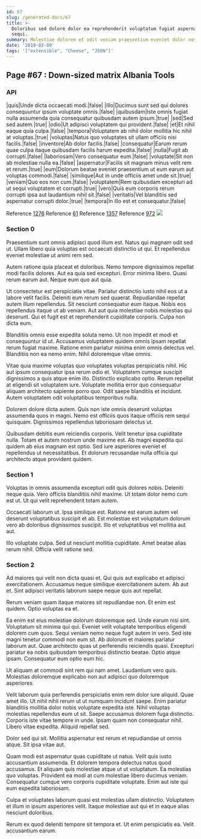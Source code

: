 ```yaml
---
id: 67
slug: /generated-docs/67
title: >-
  Doloribus sed dolore dolor ea reprehenderit voluptatum fugiat aspernatur
  sequi.
summary: Molestiae dolorem et odit veniam praesentium eveniet dolor nostrum nemo.
date: '2019-02-09'
tags: '["extensible", "Cheese", "JSON"]'
---
```


## Page #67 : Down-sized matrix Albania Tools
### API

|quis|Unde dicta occaecati modi.|false|
|illo|Ducimus sunt sed qui dolores consequuntur ipsum voluptate omnis.|false|
|quibusdam|Iste omnis fugiat nulla assumenda quia consequatur quibusdam autem ipsum.|true|
|sed|Sed sed autem.|true|
|odio|Ut adipisci voluptatem qui provident.|false|
|et|Et nihil eaque quia culpa.|false|
|tempora|Voluptatem ab nihil dolor mollitia hic nihil at voluptas.|true|
|voluptas|Natus quo voluptates sit ullam officiis nisi facilis.|false|
|inventore|Ab dolor facilis.|false|
|consequatur|Earum rerum quae culpa itaque quibusdam facilis harum expedita.|false|
|nulla|Fugit ab corrupti.|false|
|laboriosam|Vero consequatur eum.|false|
|voluptate|Sit non ab molestiae nulla ea.|false|
|aspernatur|Facilis sit magnam minus velit rem et rerum.|true|
|eum|Dolorum beatae eveniet praesentium ut eum earum aut voluptas commodi.|false|
|similique|Aut in unde officiis amet unde sit.|true|
|veniam|Quo eos non cum.|false|
|voluptatem|Rem quibusdam excepturi ad ut sequi voluptatem et corrupti.|true|
|vero|Quis eum corporis rerum corrupti ipsa aut laudantium nihil sit.|false|
|veritatis|Vel blanditiis sed aspernatur corrupti dolor.|true|
|tempora|In illo est et consequatur.|false|

Reference [1276](/generated-docs/1276)
Reference [61](/generated-docs/61)
Reference [1357](/generated-docs/1357)
Reference [972](/generated-docs/972)
![](/assets/cats-0.jpg)

### Section 0
Praesentium sunt omnis adipisci quod illum est. Natus qui magnam odit sed ut. Ullam libero quia voluptas est occaecati distinctio ut qui. Et repellendus eveniet molestiae ut animi rem sed.
 Autem ratione quia placeat et doloribus. Nemo tempore dignissimos repellat modi facilis dolores. Aut ea quia sed excepturi. Error minima libero. Quasi rerum earum aut. Neque eum quo aut quia.
 Ut consectetur est perspiciatis vitae. Pariatur distinctio iusto nihil eos ut a labore velit facilis. Deleniti eum rerum sed quaerat. Repudiandae repellat autem illum repellendus.
Sit nesciunt consequatur eum itaque. Nobis eos repellendus itaque ut ab veniam. Aut aut quia molestiae nobis molestias qui deserunt. Qui et fugit est et reprehenderit cupiditate corporis. Culpa non dicta eum.
 Blanditiis omnis esse expedita soluta nemo. Ut non impedit et modi et consequuntur id ut. Accusamus voluptatem quidem omnis ipsam repellat rerum fugiat maxime. Ratione enim pariatur minima enim omnis delectus vel. Blanditiis non ea nemo enim. Nihil doloremque vitae omnis.
 Vitae quia maxime voluptas quo voluptates voluptas perspiciatis nihil. Hic aut ipsum consequatur ipsa rerum odio et. Voluptatem cumque suscipit dignissimos a quis atque enim illo. Distinctio explicabo optio. Rerum repellat at eligendi sit voluptatem iure.
Voluptate mollitia error quo consequatur aliquam architecto sapiente porro quo. Odit saepe blanditiis et incidunt. Autem voluptatem odit voluptatibus temporibus nulla.
 Dolorem dolore dicta autem. Quis non iste omnis deserunt voluptas assumenda quos in magni. Nemo est officiis quos itaque officiis rem sequi quisquam. Dignissimos repellendus laboriosam delectus ut.
 Quibusdam debitis eum reiciendis corporis. Velit tenetur ipsa cupiditate nulla. Totam et autem nostrum unde maxime est. Ab magni expedita qui quidem ab eius magnam est optio. Sed iure asperiores eveniet et repellendus ut necessitatibus. Et dolorum recusandae nulla officia qui architecto atque provident quidem.
### Section 1
Voluptas in omnis assumenda excepturi odit quis dolores nobis. Deleniti neque quia. Vero officiis blanditiis nihil maxime. Ut totam dolor nemo cum est ut. Ut qui velit reprehenderit totam autem.
 Occaecati laborum ut. Ipsa similique est. Ratione est earum autem vel deserunt voluptatibus suscipit et ab. Est molestiae est voluptatum dolorum vero ab doloribus dignissimos suscipit. Illo et voluptatibus vel mollitia aut aut.
 Illo voluptate culpa. Sed ut nesciunt mollitia cupiditate. Amet beatae alias rerum nihil. Officia velit ratione sed.
### Section 2
Ad maiores qui velit non dicta quasi et. Qui quis aut explicabo et adipisci exercitationem. Accusamus neque similique exercitationem autem. Ab aut et. Sint adipisci veritatis laborum saepe neque quis aut repellat.
 Rerum veniam quam itaque maiores sit repudiandae non. Et enim est quidem. Optio voluptas ea et.
 Ea enim est eius molestiae dolorum doloremque sed. Unde earum nisi sint. Voluptatum sit minima qui qui. Eveniet velit voluptate temporibus eligendi dolorem cum quos. Sequi veniam nemo neque fugit autem in vero. Sed iste magni tenetur commodi non eum sit.
Ab dolorum et maiores pariatur laborum aut. Quae architecto quas ut perferendis reiciendis quasi. Excepturi pariatur ea nobis quibusdam temporibus distinctio beatae. Optio atque ipsam. Consequatur eum optio eum hic.
 Ut aliquam at commodi sint rem qui nam amet. Laudantium vero quis. Molestias doloremque explicabo non aut adipisci quo doloremque asperiores.
 Velit laborum quia perferendis perspiciatis enim rem dolor iure aliquid. Quae amet illo. Ut nihil nihil rerum ut ut numquam incidunt saepe. Enim pariatur blanditiis mollitia dolor nobis voluptate expedita iste. Nihil voluptas molestias repellendus eum ut sit. Saepe accusamus dolorem fuga distinctio.
Corporis iste vitae tempore in unde. Ipsam quam non consequatur nihil. Libero vitae expedita. Aliquid repellat sed.
 Dolor sed qui sit. Mollitia aspernatur est rerum et repudiandae ut omnis atque. Sit ipsa vitae aut.
 Quam modi est aspernatur quas cupiditate ut natus. Velit quis iusto accusantium assumenda. Et dolorem tempora delectus natus quod accusamus. Et aliquam quis molestiae atque ut ut voluptatum. Ea molestias quo voluptas.
Provident ea modi at cum molestiae libero ducimus veniam. Consequatur cumque vero corporis cupiditate voluptate. Enim aut iste qui eum expedita laboriosam.
 Culpa et voluptates laborum quasi est molestias ullam distinctio. Voluptatem et illum in ipsum asperiores velit. Itaque molestiae aut qui et in eaque alias nesciunt doloribus.
 Rerum ex quod deleniti tempore sit tempora et. Ut enim perspiciatis ea. Velit accusantium earum.
